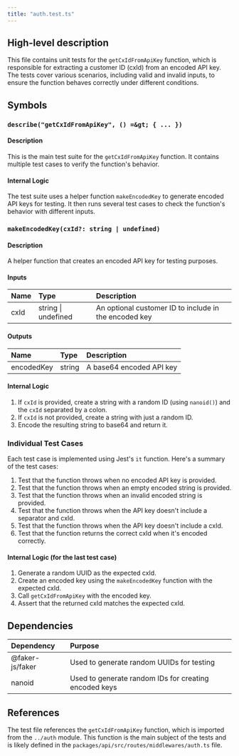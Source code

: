 ```yaml
---
title: "auth.test.ts"
---
```


## High-level description
This file contains unit tests for the `getCxIdFromApiKey` function, which is responsible for extracting a customer ID (cxId) from an encoded API key. The tests cover various scenarios, including valid and invalid inputs, to ensure the function behaves correctly under different conditions.

## Symbols

### `describe("getCxIdFromApiKey", () =&gt; { ... })`
#### Description
This is the main test suite for the `getCxIdFromApiKey` function. It contains multiple test cases to verify the function's behavior.

#### Internal Logic
The test suite uses a helper function `makeEncodedKey` to generate encoded API keys for testing. It then runs several test cases to check the function's behavior with different inputs.

### `makeEncodedKey(cxId?: string | undefined)`
#### Description
A helper function that creates an encoded API key for testing purposes.

#### Inputs
| Name | Type | Description |
|:-----|:-----|:------------|
| cxId | string \| undefined | An optional customer ID to include in the encoded key |

#### Outputs
| Name | Type | Description |
|:-----|:-----|:------------|
| encodedKey | string | A base64 encoded API key |

#### Internal Logic
1. If `cxId` is provided, create a string with a random ID (using `nanoid()`) and the `cxId` separated by a colon.
2. If `cxId` is not provided, create a string with just a random ID.
3. Encode the resulting string to base64 and return it.

### Individual Test Cases
Each test case is implemented using Jest's `it` function. Here's a summary of the test cases:

1. Test that the function throws when no encoded API key is provided.
2. Test that the function throws when an empty encoded string is provided.
3. Test that the function throws when an invalid encoded string is provided.
4. Test that the function throws when the API key doesn't include a separator and cxId.
5. Test that the function throws when the API key doesn't include a cxId.
6. Test that the function returns the correct cxId when it's encoded correctly.

#### Internal Logic (for the last test case)
1. Generate a random UUID as the expected cxId.
2. Create an encoded key using the `makeEncodedKey` function with the expected cxId.
3. Call `getCxIdFromApiKey` with the encoded key.
4. Assert that the returned cxId matches the expected cxId.

## Dependencies
| Dependency | Purpose |
|:-----------|:--------|
| @faker-js/faker | Used to generate random UUIDs for testing |
| nanoid | Used to generate random IDs for creating encoded keys |

## References
The test file references the `getCxIdFromApiKey` function, which is imported from the `../auth` module. This function is the main subject of the tests and is likely defined in the `packages/api/src/routes/middlewares/auth.ts` file.